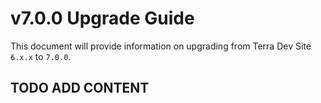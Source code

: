 # v7.0.0 Upgrade Guide

This document will provide information on upgrading from Terra Dev Site `6.x.x` to `7.0.0`.

## TODO ADD CONTENT